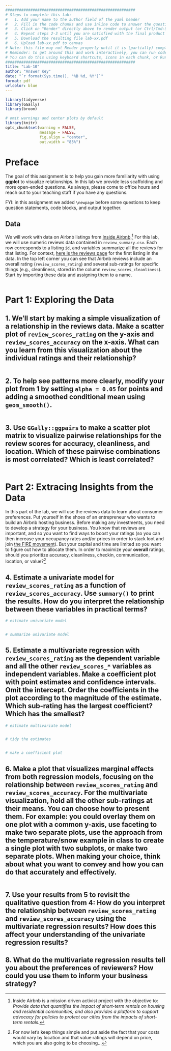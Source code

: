 ```yaml
---
#########################################################
# Steps to complete this lab:
#   1. Add your name to the author field of the yaml header
#   2. Fill in the code chunks and use inline code to answer the questions 
#   3. Click on "Render" directly above to render output (or Ctrl/Cmd-Shift-K)
#   4. Repeat steps 2-3 until you are satisfied with the final product
#   5. Download the resulting file lab-xx.pdf
#   6. Upload lab-xx.pdf to canvas
# Note: this file may not Render properly until it is (partially) completed
# Reminder: to get around this and work interactively, you can run code chunks on their own
# You can do this using keyboard shortcuts, icons in each chunk, or Run at the top right of this pane
#########################################################
title: "Lab-10"
author: "Answer Key"
date: "`r format(Sys.time(), '%B %d, %Y')`"
format: pdf
urlcolor: blue
---
```


```r
library(tidyverse)
library(GGally)
library(broom)

# omit warnings and center plots by default
library(knitr)
opts_chunk$set(warning = FALSE, 
               message = FALSE,
               fig.align = "center",
               out.width = "85%")
```

# Preface

The goal of this assignment is to help you gain more familiarity with using **ggplot** to visualize relationships. In this lab we provide less scaffolding and more open-ended questions. As always, please come to office hours and reach out to your teaching staff if you have any questions.

FYI: in this assignment we added `\newpage` before some questions to keep question statements, code blocks, and output together.

## Data

We will work with data on Airbnb listings from [Inside Airbnb](http://insideairbnb.com).[^insideairbnb] For this lab, we will use numeric reviews data contained in `review_summary.csv`. Each row corresponds to a listing `id`, and variables summarize all the reviews for that listing. For context, [here is the reviews page](https://www.airbnb.com/rooms/2595/reviews) for the first listing in the data. In the top left corner you can see that Airbnb reviews include an overall rating (`review_scores_rating`) and several sub-ratings for specific things (e.g., cleanliness, stored in the column `review_scores_cleanliness`). Start by importing these data and assigning them to a name.
```r

```


\newpage
# Part 1: Exploring the Data

## 1. We'll start by making a simple visualization of a relationship in the reviews data. Make a scatter plot of `review_scores_rating` on the y-axis and `review_scores_accuracy` on the x-axis. What can you learn from this visualization about the individual ratings and their relationship?
```r

```



\newpage
## 2. To help see patterns more clearly, modify your plot from 1 by setting `alpha = 0.05` for points and adding a smoothed conditional mean using `geom_smooth()`.
```r

```



\newpage
## 3. Use `GGally::ggpairs` to make a scatter plot matrix to visualize pairwise relationships for the review scores for accuracy, cleanliness, and location. Which of these pairwise combinations is most correlated? Which is least correlated?
```r

```




\newpage
# Part 2: Extracing Insights from the Data

In this part of the lab, we will use the reviews data to learn about consumer preferences. Put yourself in the shoes of an entrepreneur who wants to build an Airbnb hosting business. Before making any investments, you need to develop a strategy for your business. You know that reviews are important, and so you want to find ways to boost your ratings (so you can then increase your occupancy rates and/or prices in order to stack loot and join [the FIRE movement](https://en.wikipedia.org/wiki/FIRE_movement)). But your capital and time are limited so you want to figure out how to allocate them. In order to maximize your **overall** ratings, should you prioritize accuracy, cleanliness, checkin, communication, location, or value?[^endogeneity]


## 4. Estimate a univariate model for `review_scores_rating` as a function of `review_scores_accuracy`. Use `summary()` to print the results. How do you interpret the relationship between these variables in practical terms?
```r
# estimate univariate model


# summarize univariate model

```



\newpage
## 5. Estimate a multivariate regression with `review_scores_rating` as the dependent variable and all the other `review_scores_*` variables as independent variables. Make a coefficient plot with point estimates and confidence intervals. Omit the intercept. Order the coefficients in the plot according to the magnitude of the estimate. Which sub-rating has the largest coefficient? Which has the smallest?
```r
# estimate multivariate model


# tidy the estimates


# make a coefficient plot

```



\newpage
## 6. Make a plot that visualizes marginal effects from both regression models, focusing on the relationship between `review_scores_rating` and `review_scores_accuracy`. For the multivariate visualization, hold all the other sub-ratings at their means. You can choose how to present them. For example: you could overlay them on one plot with a common y-axis, use faceting to make two separate plots, use the approach from the temperature/snow example in class to create a single plot with two subplots, or make two separate plots. When making your choice, think about what you want to convey and how you can do that accurately and effectively.
```r


```


## 7. Use your results from 5 to revisit the qualitative question from 4: How do you interpret the relationship between `review_scores_rating` and `review_scores_accuracy` using the multivariate regression results? How does this affect your understanding of the univariate regression results?




## 8. What do the multivariate regression results tell you about the preferences of reviewers? How could you use them to inform your business strategy?





[^insideairbnb]: Inside Airbnb is a mission driven activist project with the objective to: *Provide data that quantifies the impact of short-term rentals on housing and residential communities; and also provides a platform to support advocacy for policies to protect our cities from the impacts of short-term rentals.*

[^endogeneity]: For now let's keep things simple and put aside the fact that your costs would vary by location and that value ratings will depend on price, which you are also going to be choosing...
